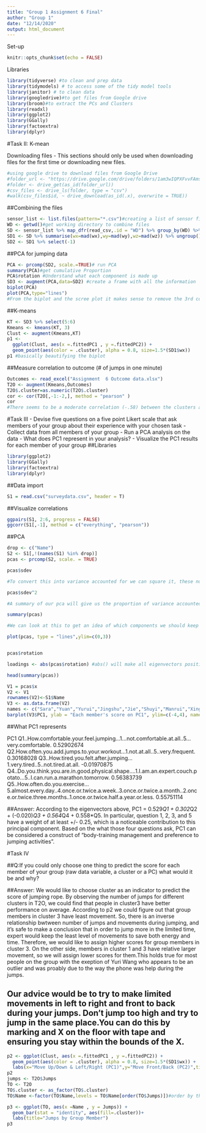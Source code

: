 ```yaml
---
title: "Group 1 Assignment 6 Final"
author: "Group 1"
date: "12/14/2020"
output: html_document
---
```

Set-up
```r
knitr::opts_chunk$set(echo = FALSE)
```

Libraries
```r
library(tidyverse) #to clean and prep data
library(tidymodels) # to access some of the tidy model tools
library(janitor) # to clean data
library(googledrive)#to get files from Google drive
library(broom)#to extract the PCs and Clusters
library(readxl)
library(ggplot2)
library(GGally)
library(factoextra)
library(dplyr)
```


#Task II: K-mean

Downloading files - This sections should only be used when downloading files for the first time or downloading new files.
```r
#using google drive to download files from Google Drive
#folder_url <- "https://drive.google.com/drive/folders/1am3wIQPXFvvFAmsJG2m85HLl0G63rJE4?usp=sharing" #This is the Googledrive folder with files
#folder <- drive_get(as_id(folder_url))
#csv_files <- drive_ls(folder, type = "csv")
#walk(csv_files$id, ~ drive_download(as_id(.x), overwrite = TRUE))
```

##Combining the files
```r
sensor_list <- list.files(pattern="*.csv")#creating a list of sensor files
WD <- getwd()#get working directory to combine files
SD <- sensor_list %>% map_dfr(read_csv,.id = "WD") %>% group_by(WD) %>% mutate(id=cur_group_id()) %>% filter(time<=60) #combine all files and filter anything under a minute or 60s
SD1 <- SD %>% summarise(wx=mad(wx),wy=mad(wy),wz=mad(wz)) %>% ungroup()
SD2 <- SD1 %>% select(-1)
```

##PCA for jumping data
```r

PCA <- prcomp(SD2, scale.=TRUE)# run PCA
summary(PCA)#get cumulative Proportion
PCA$rotation #Understand what each component is made up
SD3 <- augment(PCA,data=SD2) #create a frame with all the information 
biplot(PCA)
plot(PCA,type="lines")
#From the biplot and the scree plot it makes sense to remove the 3rd components as PC1 and 2 account for more than 99% of the variance. 
```

##K-means
```r

KT <- SD3 %>% select(5:6)
Kmeans <- kmeans(KT, 3)
Clust <- augment(Kmeans,KT)
p1 <- 
  ggplot(Clust, aes(x =.fittedPC1 , y =.fittedPC2)) +
  geom_point(aes(color = .cluster), alpha = 0.8, size=1.5*(SD1$wx))
p1 #basically beautifying the biplot
```

##Measure correlation to outcome (# of jumps in one minute)
```r
Outcomes <- read_excel("Assignment  6 Outcome data.xlsx")
T2O <- augment(Kmeans,Outcomes)
T2O$.cluster=as.numeric(T2O$.cluster)
cor <- cor(T2O[,-1:-2,], method = "pearson" )
cor
#There seems to be a moderate correlation (-.58) between the clusters and the number of number of jumps. 
```


#Task III
- Devise five questions on a five point Likert scale that ask members of your group about their experience with your chosen task
- Collect data from all members of your group
- Run a PCA analysis on the data
- What does PC1 represent in your analysis?
- Visualize the PC1 results for each member of your group
##Libraries
```r
library(ggplot2)
library(GGally)
library(factoextra)
library(dplyr)
```

##Data import
```r
S1 = read.csv("surveydata.csv", header = T)
```

##Visualize correlations
```r
ggpairs(S1, 2:6, progress = FALSE)
ggcorr(S1[,-1], method = c("everything", "pearson"))
```

##PCA
```r
drop <- c("Name")
S2 <- S1[,!(names(S1) %in% drop)]
pcas <- prcomp(S2, scale. = TRUE)

pcas$sdev

#To convert this into variance accounted for we can square it, these numbers are proportional to the eigenvalue

pcas$sdev^2

#A summary of our pca will give us the proportion of variance accounted for by each component

summary(pcas)

#We can look at this to get an idea of which components we should keep and which we should drop

plot(pcas, type = "lines",ylim=c(0,3))


pcas$rotation

loadings <- abs(pcas$rotation) #abs() will make all eigenvectors positive

head(summary(pcas))

V1 = pcas$x
V2 <- V1
rownames(V2)<-S1$Name
V3 <- as.data.frame(V2)
names <- c("Sara","Yuan","Yurui","Jingshu","Jie","Shuyi","Manrui","Xingyi")
barplot(V3$PC1, ylab = "Each member's score on PC1", ylim=c(-4,4), names.arg=names, cex.names=1)
```

##What PC1 represents

PC1
Q1..How.comfortable.your.feel.jumping...1...not.comfortable.at.all..5...very.comfortable.                                                                                0.52902674
Q2.How.often.you.add.jumps.to.your.workout...1.not.at.all..5..very.frequent.                                                                                             0.30168028
Q3..How.tired.you.felt.after.jumping...1.very.tired..5..not.tired.at.all.                                                                                               -0.01970875
Q4..Do.you.think.you.are.in.good.physical.shape....1.I.am.an.expert.couch.potato...5..I.can.run.a.marathon.tomorrow.                                                     0.56383739
Q5..How.often.do.you.exercise...5.almost.every.day..4.once.or.twice.a.week..3.once.or.twice.a.month..2.once.or.twice.three.months..1.once.or.twice.half.a.year.or.less.  0.55751114

##Answer: According to the eigenvectors above, PC1 = 0.529*Q1 + 0.302*Q2 + (-0.020)*Q3 + 0.564*Q4 + 0.558*Q5. In particular, question 1, 2, 3, and 5 have a weight of at least +/- 0.25, which is a noticeable contribution to this principal component. Based on the what those four questions ask, PC1 can be considered a construct of "body-training management and preference to jumping activities". 



#Task IV

##Q:If you could only choose one thing to predict the score for each member of your group (raw data variable, a cluster or a PC) what would it be and why?

##Answer: We would like to choose cluster as an indicator to predict the score of jumping rope. By observing the number of jumps for different clusters in T2O, we could find that people in cluster3 have better performance on average. According to p2 we could figure out that group members in cluster 3 have least movement. So, there is an inverse relationship bwtween number of jumps and movements during jumping, and it's safe to make a conclusion that in order to jump more in the limited time, expert would keep the least level of movements to save both energy and time. Therefore, we would like to assign higher scores for group members in cluster 3. On the other side, members in cluster 1 and 3 have relative larger movement, so we will assign lower scores for them.This holds true for most people on the group with the exeption of Yuri Wang who appears to be an outlier and was proably due to the way the phone was help during the jumps.

## Our advice would be to try to  make limited movements in left to right and front to back during your jumps. Don't jump too high and try to jump in the same place.You can do this by marking and X on the floor with tape and ensuring you stay within the bounds of the X.

```r
p2 <- ggplot(Clust, aes(x =.fittedPC1 , y =.fittedPC2)) +
  geom_point(aes(color = .cluster), alpha = 0.8, size=1.5*(SD1$wx)) +
  labs(x="Move Up/Down & Left/Right (PC1)",y="Move Front/Back (PC2)",title = "Movement of Jumping")
p2
jumps <- T2O$Jumps
TO <- T2O 
TO$.cluster <- as_factor(TO$.cluster)
TO$Name <-factor(TO$Name,levels = TO$Name[order(TO$Jumps)])#order by the number of Jumps

p3 <- ggplot(TO, aes(x =Name , y = Jumps)) + 
  geom_bar(stat = "identity", aes(fill=.cluster))+
  labs(title="Jumps by Group Member")
p3
```
